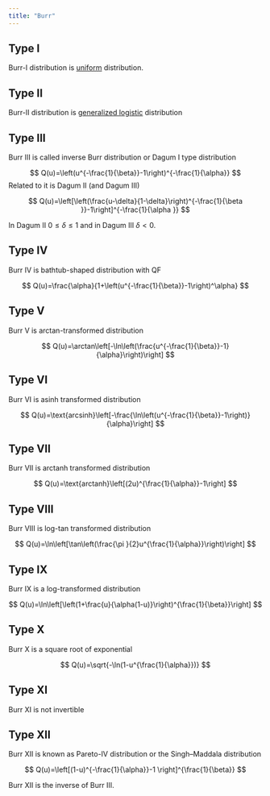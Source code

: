 ```yaml
---
title: "Burr"
---
```


## Type I

Burr-I distribution is [uniform](unifpareto.qmd) distribution.

## Type II

Burr-II distribution is [generalized logistic](logistic.qmd) distribution

## Type III

Burr III is called inverse Burr distribution or Dagum I type distribution

$$
Q(u)=\left(u^{-\frac{1}{\beta}}-1\right)^{-\frac{1}{\alpha}}
$$
Related to it is Dagum II (and Dagum III)

$$
Q(u)=\left[\left(\frac{u-\delta}{1-\delta}\right)^{-\frac{1}{\beta }}-1\right]^{-\frac{1}{\alpha }}
$$

In Dagum II $0\leq\delta\leq1$ and in Dagum III $\delta<0$.

## Type IV

Burr IV is bathtub-shaped distribution with QF

$$
Q(u)=\frac{\alpha}{1+\left(u^{-\frac{1}{\beta}}-1\right)^\alpha}
$$

## Type V

Burr V is arctan-transformed distribution

$$
Q(u)=\arctan\left[-\ln\left(\frac{u^{-\frac{1}{\beta}}-1}{\alpha}\right)\right]
$$

## Type VI

Burr VI is asinh transformed distribution

$$
Q(u)=\text{arcsinh}\left[-\frac{\ln\left(u^{-\frac{1}{\beta}}-1\right)}{\alpha}\right]
$$

## Type VII

Burr VII is arctanh transformed distribution

$$
Q(u)=\text{arctanh}\left[(2u)^{\frac{1}{\alpha}}-1\right]
$$

## Type VIII

Burr VIII is log-tan transformed distribution

$$
Q(u)=\ln\left[\tan\left(\frac{\pi }{2}u^{\frac{1}{\alpha}}\right)\right]
$$

## Type IX

Burr IX is a log-transformed distribution

$$
Q(u)=\ln\left[\left(1+\frac{u}{\alpha(1-u)}\right)^{\frac{1}{\beta}}\right]
$$

## Type X

Burr X is a square root of exponential

$$
Q(u)=\sqrt{-\ln(1-u^{\frac{1}{\alpha}})}
$$

## Type XI

Burr XI is not invertible

## Type XII

Burr XII is known as Pareto-IV distribution or the Singh–Maddala distribution

$$
Q(u)=\left[(1-u)^{-\frac{1}{\alpha}}-1 \right]^{\frac{1}{\beta}}
$$

Burr XII is the inverse of Burr III.